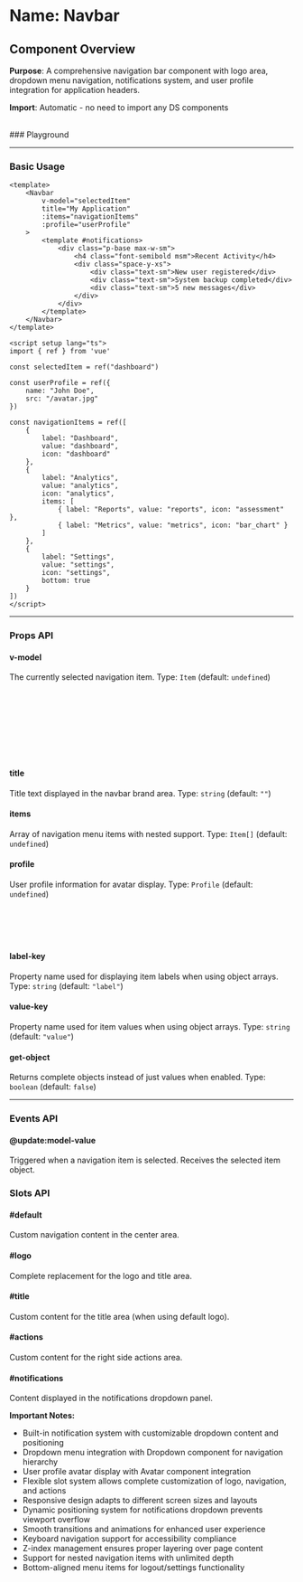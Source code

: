 
<Meta of={Navbar} />

# Name: Navbar
## Component Overview

**Purpose**: A comprehensive navigation bar component with logo area, dropdown menu navigation, notifications system, and user profile integration for application headers.

**Import**: Automatic - no need to import any DS components

<br />
### Playground

<Canvas of={Navbar.Primary} />
<Controls />

---

### Basic Usage

```vue
<template>
    <Navbar
        v-model="selectedItem"
        title="My Application"
        :items="navigationItems"
        :profile="userProfile"
    >
        <template #notifications>
            <div class="p-base max-w-sm">
                <h4 class="font-semibold msm">Recent Activity</h4>
                <div class="space-y-xs">
                    <div class="text-sm">New user registered</div>
                    <div class="text-sm">System backup completed</div>
                    <div class="text-sm">5 new messages</div>
                </div>
            </div>
        </template>
    </Navbar>
</template>

<script setup lang="ts">
import { ref } from 'vue'

const selectedItem = ref("dashboard")

const userProfile = ref({
    name: "John Doe",
    src: "/avatar.jpg"
})

const navigationItems = ref([
    {
        label: "Dashboard",
        value: "dashboard",
        icon: "dashboard"
    },
    {
        label: "Analytics",
        value: "analytics", 
        icon: "analytics",
        items: [
            { label: "Reports", value: "reports", icon: "assessment" },
            { label: "Metrics", value: "metrics", icon: "bar_chart" }
        ]
    },
    {
        label: "Settings",
        value: "settings",
        icon: "settings",
        bottom: true
    }
])
</script>
```

<Canvas sourceState="none" of={Navbar.Primary} />

---

### Props API

#### v-model
The currently selected navigation item. Type: `Item` (default: `undefined`)

```typescript
type Item = {
  label: string;        // Display text for the item
  value: string;        // Unique identifier
  icon?: string;        // Optional icon name
  disabled?: boolean;   // Whether the item is disabled
  bottom?: boolean;     // Whether to display at bottom of menu
  items?: Item[];       // Nested suitems
}
```

#### title
Title text displayed in the navbar brand area. Type: `string` (default: `""`)

#### items
Array of navigation menu items with nested support. Type: `Item[]` (default: `undefined`)

#### profile
User profile information for avatar display. Type: `Profile` (default: `undefined`)

```typescript
type Profile = {
  name: string;    // User's display name
  src?: string;    // Optional avatar image URL
}
```

#### label-key
Property name used for displaying item labels when using object arrays. Type: `string` (default: `"label"`)

#### value-key
Property name used for item values when using object arrays. Type: `string` (default: `"value"`)

#### get-object
Returns complete objects instead of just values when enabled. Type: `boolean` (default: `false`)

---

### Events API

#### @update:model-value
Triggered when a navigation item is selected. Receives the selected item object.

### Slots API

#### #default
Custom navigation content in the center area.

#### #logo
Complete replacement for the logo and title area.

#### #title
Custom content for the title area (when using default logo).

#### #actions
Custom content for the right side actions area.

#### #notifications
Content displayed in the notifications dropdown panel.

<Canvas sourceState="none" of={Navbar.CustomSlots} />

**Important Notes:**
- Built-in notification system with customizable dropdown content and positioning
- Dropdown menu integration with Dropdown component for navigation hierarchy
- User profile avatar display with Avatar component integration
- Flexible slot system allows complete customization of logo, navigation, and actions
- Responsive design adapts to different screen sizes and layouts
- Dynamic positioning system for notifications dropdown prevents viewport overflow
- Smooth transitions and animations for enhanced user experience
- Keyboard navigation support for accessibility compliance
- Z-index management ensures proper layering over page content
- Support for nested navigation items with unlimited depth
- Bottom-aligned menu items for logout/settings functionality